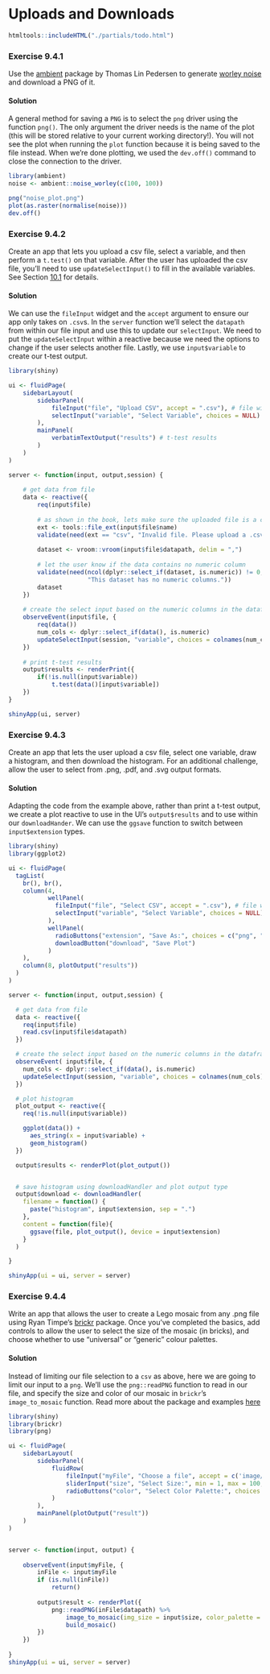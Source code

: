 # Uploads and Downloads

```r
htmltools::includeHTML("./partials/todo.html")
```

### Exercise 9.4.1 {-}

Use the [ambient](https://ambient.data-imaginist.com) package by Thomas Lin
Pedersen to generate [worley noise](https://ambient.data-imaginist.com/reference/noise_worley.html)
and download a PNG of it.

:::solution
#### Solution {-}

A general method for saving a `PNG` is to select the `png` driver using the function `png()`. The only argument the driver needs is the name of the plot (this will be stored relative to your current working directory!). You will not see the plot when running the `plot` function because it is being saved to the file instead. When we're done plotting, we used the `dev.off()` command to close the connection to the driver.

```r
library(ambient)
noise <- ambient::noise_worley(c(100, 100))

png("noise_plot.png")
plot(as.raster(normalise(noise)))
dev.off()
```
:::

<!---------------------------------------------------------------------------->
<!---------------------------------------------------------------------------->
<!---------------------------------------------------------------------------->

### Exercise 9.4.2 {-}

Create an app that lets you upload a csv file, select a variable, and then perform a `t.test()` on that variable. After the user has uploaded the csv file, you'll need to use `updateSelectInput()` to fill in the available variables. See Section [10.1](https://mastering-shiny.org/action-dynamic.html#updating-inputs) for details.

:::solution
#### Solution {-}

We can use the `fileInput` widget and the `accept` argument to ensure our app only takes on `.csv`s. In the `server` function we'll select the `datapath` from within our file input and use this to update our `selectInput`. We need to put the `updateSelectInput` within a reactive because we need the options to change if the user selects another file. Lastly, we use `input$variable` to create our t-test output.

```r
library(shiny)

ui <- fluidPage(
    sidebarLayout(
        sidebarPanel(
            fileInput("file", "Upload CSV", accept = ".csv"), # file widget
            selectInput("variable", "Select Variable", choices = NULL) # select widget
        ),
        mainPanel(
            verbatimTextOutput("results") # t-test results
        )
    )
)

server <- function(input, output,session) {
    
    # get data from file
    data <- reactive({
        req(input$file)
        
        # as shown in the book, lets make sure the uploaded file is a csv
        ext <- tools::file_ext(input$file$name)
        validate(need(ext == "csv", "Invalid file. Please upload a .csv file"))
        
        dataset <- vroom::vroom(input$file$datapath, delim = ",")
        
        # let the user know if the data contains no numeric column
        validate(need(ncol(dplyr::select_if(dataset, is.numeric)) != 0,
                      "This dataset has no numeric columns."))
        dataset
    })
    
    # create the select input based on the numeric columns in the dataframe
    observeEvent(input$file, {
        req(data())
        num_cols <- dplyr::select_if(data(), is.numeric)
        updateSelectInput(session, "variable", choices = colnames(num_cols))
    })
    
    # print t-test results
    output$results <- renderPrint({
        if(!is.null(input$variable))
            t.test(data()[input$variable])
    })
}

shinyApp(ui, server)
```
:::

<!---------------------------------------------------------------------------->
<!---------------------------------------------------------------------------->
<!---------------------------------------------------------------------------->

### Exercise 9.4.3 {-}

Create an app that lets the user upload a csv file, select one variable, draw a histogram, and then download the histogram. For an additional challenge, allow the user to select from .png, .pdf, and .svg output formats.

:::solution
#### Solution {-}

Adapting the code from the example above, rather than print a t-test output, we create a plot reactive to use in the UI's `output$results` and to use within our `downloadHander`. We can use the `ggsave` function to switch between `input$extension` types.

```r
library(shiny)
library(ggplot2)

ui <- fluidPage(
  tagList(
    br(), br(),
    column(4,
           wellPanel(
             fileInput("file", "Select CSV", accept = ".csv"), # file widget
             selectInput("variable", "Select Variable", choices = NULL), # select widget
           ),
           wellPanel(
             radioButtons("extension", "Save As:", choices = c("png", "pdf", "svg"), inline = TRUE),
             downloadButton("download", "Save Plot")
           )
    ),
    column(8, plotOutput("results"))
  )
)

server <- function(input, output,session) {

  # get data from file
  data <- reactive({
    req(input$file)
    read.csv(input$file$datapath)
  })

  # create the select input based on the numeric columns in the dataframe
  observeEvent( input$file, {
    num_cols <- dplyr::select_if(data(), is.numeric)
    updateSelectInput(session, "variable", choices = colnames(num_cols))
  })

  # plot histogram
  plot_output <- reactive({
    req(!is.null(input$variable))

    ggplot(data()) +
      aes_string(x = input$variable) +
      geom_histogram()
  })

  output$results <- renderPlot(plot_output())


  # save histogram using downloadHandler and plot output type
  output$download <- downloadHandler(
    filename = function() {
      paste("histogram", input$extension, sep = ".")
    },
    content = function(file){
      ggsave(file, plot_output(), device = input$extension)
    }
  )

}

shinyApp(ui = ui, server = server)
```
:::

<!---------------------------------------------------------------------------->
<!---------------------------------------------------------------------------->
<!---------------------------------------------------------------------------->

### Exercise 9.4.4 {-}

Write an app that allows the user to create a Lego mosaic from any .png file using Ryan Timpe's [brickr](https://github.com/ryantimpe/brickr) package. Once you've completed the basics, add controls to allow the user to select the size of the mosaic (in bricks), and choose whether to use "universal" or "generic" colour palettes.

:::solution
#### Solution {-}

Instead of limiting our file selection to a `csv` as above, here we are going to limit our input to a `png`. We'll use the `png::readPNG` function to read in our file, and specify the size and color of our mosaic in `brickr`'s `image_to_mosaic` function. Read more about the package and examples [here](https://github.com/ryantimpe/brickr)

```r
library(shiny)
library(brickr)
library(png)

ui <- fluidPage(
    sidebarLayout(
        sidebarPanel(
            fluidRow(
                fileInput("myFile", "Choose a file", accept = c('image/png')),
                sliderInput("size", "Select Size:", min = 1, max = 100, value = 35),
                radioButtons("color", "Select Color Palette:", choices = c("universal", "generic"))
            )
        ),
        mainPanel(plotOutput("result"))
    )
)


server <- function(input, output) {
    
    observeEvent(input$myFile, {
        inFile <- input$myFile
        if (is.null(inFile))
            return()
        
        output$result <- renderPlot({
            png::readPNG(inFile$datapath) %>%
                image_to_mosaic(img_size = input$size, color_palette = input$color) %>%
                build_mosaic()
        })
    })
    
}
shinyApp(ui = ui, server = server)
```
:::
